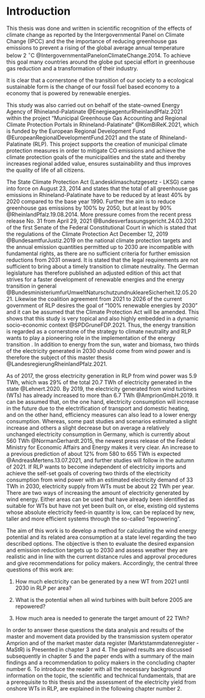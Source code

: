 # Introduction

This thesis was done and written in scientific recognition of the effects of climate change as reported by the Intergovernmental Panel on Climate Change (IPCC) and the  the importance of reducing greenhouse gas emissions to prevent a rising of the global average annual temperature below 2 $^\circ$C  @IntergovernmentalPanelonClimateChange.2014. To achieve this goal many countries around the globe put special effort in greenhouse gas reduction and a transformation of their industry. 

It is clear that a cornerstone of the transition of our society to a ecological sustainable form is the change of our fossil fuel based economy to a economy that is powered by renewable energies.



This study was also carried out on behalf of the state-owned Energy Agency of Rhineland-Palatinate @EnergieagenturRheinlandPfalz.2021 within the project "Municipal Greenhouse Gas Accounting and Regional Climate Protection Portals in Rhineland-Palatinate" @KomBiReK.2021, which is funded by the European Regional Development Fund @EuropeanRegionalDevelopmentFund.2021 and the state of Rhineland-Palatinate (RLP). This project supports the creation of municipal climate protection measures in order to mitigate CO\textsubscript{2} emissions and achieve the climate protection goals of the municipalities and the state and thereby increases regional added value, ensures sustainability and thus improves the quality of life of all citizens. 


The State Climate Protection Act (Landesklimaschutzgesetz - LKSG) came into force on August 23, 2014 and states that the total of all greenhouse gas emissions in Rhineland-Palatinate have to be reduced by at least 40% by 2020 compared to the base year 1990. Further the aim is to reduce greenhouse gas emissions by 100% by 2050, but at least by 90% @RheinlandPfalz.19.08.2014. More pressure comes from the recent press release No. 31 from April 29, 2021 @Bundesverfassungsgericht.24.03.2021 of the first Senate of the Federal Constitutional Court in which is stated that the regulations of the Climate Protection Act December 12, 2019 @BundesamtfurJustiz.2019 on the national climate protection targets and the annual emission quantities permitted up to 2030 are incompatible with fundamental rights, as there are no sufficient criteria for further emission reductions from 2031 onward. It is stated that the legal requirements are not sufficient to bring about a timely transition to climate neutrality. The German legislature has therefore published an adjusted edition of this act that strives for a faster development of renewable energies and the energy transition in general @BundesministeriumfurUmweltNaturschutzundnukleareSicherheit.12.05.2021. Likewise the coalition agreement from 2021 to 2026 of the current government of RLP desires the goal of “100% renewable energies by 2030” and it can be assumed that the Climate Protection Act will be amended. This shows that this study is very topical and also highly embedded in a dynamic socio-economic context @SPDGruneFDP.2021. Thus, the energy transition is regarded as a cornerstone of the strategy to climate neutrality and RLP wants to play a pioneering role in the implementation of the energy transition . In addition to energy from the sun, water and biomass, two thirds of the electricity generated in 2030 should come from wind power and is therefore the subject of this master thesis @LandesregierungRheinlandPfalz.2021. 

As of 2017, the gross electricity generation in RLP from wind power was 5.9 TWh, which was 29% of the total 20.7 TWh of electricity generated in the state @Lehnert.2020. By 2019, the electricity generated from wind turbines (WTs) has already increased to more than 6.7 TWh @AmprionGmbH.2019. It can be assumed that, on the one hand, electricity consumption will increase in the future due to the electrification of transport and domestic heating, and on the other hand, efficiency measures can also lead to a lower energy consumption. Whereas, some past studies and scenarios estimated a slight increase and others a slight decrease but on average a relatively unchanged electricity consumption in Germany, which is currently about 560 TWh @NormanGerhardt.2015, the newest press release of the Federal Ministry for Economic Affairs and Energy makes it very clear. An increase to a previous prediction of about 12% from 580 to 655 TWh is expected @AndreasMertens.13.07.2021, and further studies will follow in the autumn of 2021. If RLP wants to become independent of electricity imports and achieve the self-set goals of covering two thirds of the electricity consumption from wind power with an estimated electricity demand of 33 TWh in 2030, electricity supply from WTs must be about 22 TWh per year. There are two ways of increasing the amount of electricity generated by wind energy. Either areas can be used that have already been identified as suitable for WTs but have not yet been built on, or else, existing old systems whose absolute electricity feed-in quantity is low, can be replaced by new, taller and more efficient systems through the so-called "repowering".

The aim of this work is to develop a method for calculating the wind energy potential and its related area consumption at a state level regarding the two described options. The objective is then to evaluate the desired expansion and emission reduction targets up to 2030 and assess weather they are realistic and in line with the current distance rules and approval procedures and give recommendations for policy makers. Accordingly, the central three questions of this work are:

1.	How much electricity can be generated by a new WT from 2021 until 2030 in RLP per area?

2.	What is the potential when all wind turbines with built before 2005 are repowered?

3.	How much area is needed to generate the target amount of 22 TWh?

In order to answer these questions the data analysis and results of the master and movement data provided by the transmission system operator Amprion and of the market master data register (Marktstammdatenregister - MaStR) is Presented in chapter 3 and 4. The gained results are discussed subsequently in chapter 5 and the paper ends with a summary of the main findings and a recommendation to policy makers in the concluding chapter number 6. To introduce the reader with all the necessary background information on the topic, the scientific and technical fundamentals, that are a prerequisite to this thesis and the assessment of the electricity yield from onshore WTs in RLP, are explained in the following chapter number 2.   




